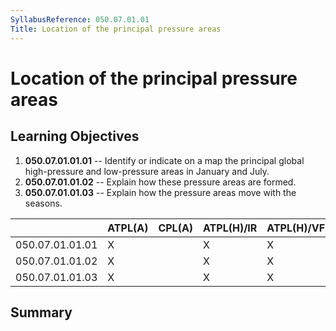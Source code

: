 ```yaml
---
SyllabusReference: 050.07.01.01
Title: Location of the principal pressure areas
---
```


# Location of the principal pressure areas

## Learning Objectives

1.  **050.07.01.01.01** -- Identify or indicate on a map the principal global
    high-pressure and low-pressure areas in January and July.
2.  **050.07.01.01.02** -- Explain how these pressure areas are formed.
3.  **050.07.01.01.03** -- Explain how the pressure areas move with the seasons.

|                 | ATPL(A) | CPL(A) | ATPL(H)/IR | ATPL(H)/VFR | CPL(H) | IR  | CBIR(A) |
| --------------- | ------- | ------ | ---------- | ----------- | ------ | --- | ------- |
| 050.07.01.01.01 | X       |        | X          | X           |        |     |         |
| 050.07.01.01.02 | X       |        | X          | X           |        |     |         |
| 050.07.01.01.03 | X       |        | X          | X           |        |     |         |

## Summary
